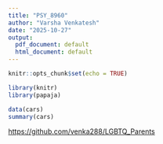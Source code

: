 ```yaml
---
title: "PSY_8960"
author: "Varsha Venkatesh"
date: "2025-10-27"
output:
  pdf_document: default
  html_document: default
---
```


```r
knitr::opts_chunk$set(echo = TRUE)
```

```r
library(knitr)
library(papaja)
```

```r
data(cars)
summary(cars)
```

<https://github.com/venka288/LGBTQ_Parents>
